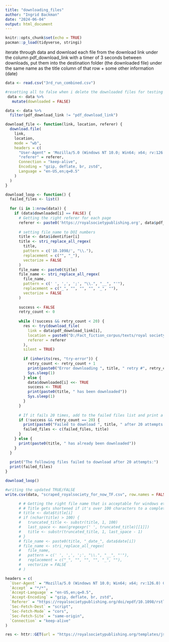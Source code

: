 ```yaml
---
title: "downloading_files"
author: "Ingrid Backman"
date: "2024-06-04"
output: html_document
---
```


```r
knitr::opts_chunk$set(echo = TRUE)
pacman::p_load(tidyverse, stringi)
```

iterate through data and download each file from the download link under the column pdf_download_link with a timer of 3 seconds between downloads, put them into the destination folder (the downloaded file) under the same name as the title column of that row + some other information (date)


```r
data <- read.csv("3rd_run_combined.csv")

#resetting all to false when i delete the downloaded files for testing
 data <- data %>%
   mutate(downloaded = FALSE)
```

```r
data <- data %>%
  filter(pdf_download_link != "pdf_download_link")
```

```r
download_file <- function(link, location, referer) {
  download.file(
    link,
    location,
    mode = "wb",
    headers = c(
      "User-Agent" = 'Mozilla/5.0 (Windows NT 10.0; Win64; x64; rv:126.0) Gecko/20100101 Firefox/126.0',
      "referer" = referer,
      Connection = "keep-alive",
      Encoding = "gzip, deflate, br, zstd",
      Language = "en-US,en;q=0.5"
    )
  )
}

```

```r
download_loop <- function() {
  failed_files <- list()
  
  for (i in 1:nrow(data)) {
    if (data$downloaded[i] == FALSE) {
      # Getting the right referer for each page
      referer <- paste0('https://royalsocietypublishing.org', data$pdf_link[i])
      
      # setting file_name to DOI numbers
      title <- data$identifier[i]
      title <- stri_replace_all_regex(
        title,
        pattern = c('10.1098/', "\\."),
        replacement = c("", "_"),
        vectorize = FALSE
      )
      file_name <- paste0(title)
      file_name <- stri_replace_all_regex(
        file_name,
        pattern = c(' ', ',', ';', "\\.", "__", "'"),
        replacement = c("_", "", "", "", "_", ""),
        vectorize = FALSE
      )
      
      success <- FALSE
      retry_count <- 0
      
      while (!success && retry_count < 20) {
        res <- try(download_file(
          link = data$pdf_download_link[i],
          location = paste0("D:/Fact_fiction_corpus/texts/royal society/pdf_rsta/", file_name, ".pdf"),
          referer = referer
        ),
        silent = TRUE)
        
        if (inherits(res, "try-error")) {
          retry_count <- retry_count + 1
          print(paste0("Error downloading ", title, " retry #", retry_count))
          Sys.sleep(1)
        } else {
          data$downloaded[i] <<- TRUE
          success <- TRUE
          print(paste0(title, " has been downloaded"))
          Sys.sleep(1)
        }
      }
      
      # If it fails 20 times, add to the failed files list and print a message
      if (!success && retry_count == 20) {
        print(paste0("Failed to download ", title, " after 20 attempts. Please recheck this page."))
        failed_files <- c(failed_files, title)
      }
    } else {
      print(paste0(title, " has already been downloaded"))
    }
  }
  
  print("The following files failed to download after 20 attempts:")
  print(failed_files)
}

```

```r
download_loop()
```


```r
#writing the updated TRUE/FALSE
write.csv(data, "scraped_royalsociety_for_now_TF.csv", row.names = FALSE)
```


```r
      # # Getting the right file name that is acceptable for windows etc.
      # # Title gets shortened if it's over 100 characters to a complete word
      # title <- data$title[i]
      # if (nchar(title) > 100) {
      #   truncated_title <- substr(title, 1, 100)
      #   last_space <- max(gregexpr(' ', truncated_title)[[1]])
      #   title <- substr(truncated_title, 1, last_space - 1)
      # }
      # file_name <- paste0(title, "_date_", data$date[i])
      # file_name <- stri_replace_all_regex(
      #   file_name,
      #   pattern = c(' ', ',', ';', "\\.", "__", "'"),
      #   replacement = c("_", "", "", "", "_", ""),
      #   vectorize = FALSE
      # )
```


```r
headers = c(
  `User-Agent` = "Mozilla/5.0 (Windows NT 10.0; Win64; x64; rv:126.0) Gecko/20100101 Firefox/126.0",
  `Accept` = "*/*",
  `Accept-Language` = "en-US,en;q=0.5",
  `Accept-Encoding` = "gzip, deflate, br, zstd",
  `Referer` = "https://royalsocietypublishing.org/doi/epdf/10.1098/rstl.1665.0051",
  `Sec-Fetch-Dest` = "script",
  `Sec-Fetch-Mode` = "cors",
  `Sec-Fetch-Site` = "same-origin",
  `Connection` = "keep-alive"
)

res <- httr::GET(url = "https://royalsocietypublishing.org/templates/jsp/cloudReader/js/readerServiceWorkerHelper.js", httr::add_headers(.headers=headers))
```

